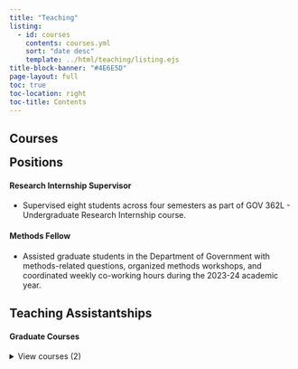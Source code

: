 ```yaml
---
title: "Teaching"
listing:
  - id: courses
    contents: courses.yml
    sort: "date desc"
    template: ../html/teaching/listing.ejs
title-block-banner: "#4E6E5D"
page-layout: full
toc: true
toc-location: right
toc-title: Contents
---
```


## Courses

::: {#courses}
:::

## Positions {style="margin-top: 0em;"}

#### Research Internship Supervisor

-   Supervised eight students across four semesters as part of GOV 362L - Undergraduate Research Internship course.

#### Methods Fellow

-   Assisted graduate students in the Department of Government with methods-related questions, organized methods workshops, and coordinated weekly co-working hours during the 2023-24 academic year.

## Teaching Assistantships

#### Graduate Courses
<details>
<summary>View courses (2)</summary>

- GOV 391L: Statistical Analysis in Political Science II (Spring 2023)
- GOV 391J: Statistical Analysis in Political Science I (Fall 2022)

<details>

#### Undergraduate Courses

<details>
<summary>View courses (5)</summary>
-   UGS 303 Drugs, Commerce, and Immigration in U.S.-Mexico Relations (Fall 2023, Spring 2022)
-   GOV 320N Civil Rights and Civil Liberties (Fall 2021)
-   GOV S365W Human Rights and World Politics (Summer 2021)
-   GOV 312L The U.S. in Comparative Perspective (Spring 2021)
-   GOV 328L Introduction to Latin American Politics (Fall 2020)

</details>
